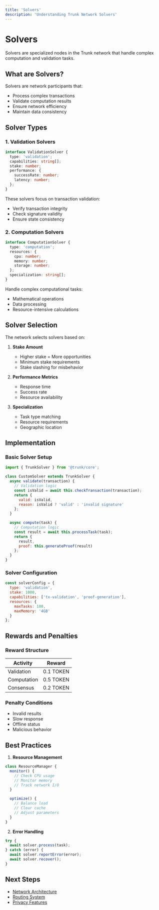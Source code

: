 ```yaml
---
title: 'Solvers'
description: 'Understanding Trunk Network Solvers'
---
```


# Solvers

Solvers are specialized nodes in the Trunk network that handle complex computation and validation tasks.

## What are Solvers?

Solvers are network participants that:
- Process complex transactions
- Validate computation results
- Ensure network efficiency
- Maintain data consistency

## Solver Types

### 1. Validation Solvers

```typescript
interface ValidationSolver {
  type: 'validation';
  capabilities: string[];
  stake: number;
  performance: {
    successRate: number;
    latency: number;
  };
}
```

These solvers focus on transaction validation:
- Verify transaction integrity
- Check signature validity
- Ensure state consistency

### 2. Computation Solvers

```typescript
interface ComputationSolver {
  type: 'computation';
  resources: {
    cpu: number;
    memory: number;
    storage: number;
  };
  specialization: string[];
}
```

Handle complex computational tasks:
- Mathematical operations
- Data processing
- Resource-intensive calculations

## Solver Selection

The network selects solvers based on:

1. **Stake Amount**
   - Higher stake = More opportunities
   - Minimum stake requirements
   - Stake slashing for misbehavior

2. **Performance Metrics**
   - Response time
   - Success rate
   - Resource availability

3. **Specialization**
   - Task type matching
   - Resource requirements
   - Geographic location

## Implementation

### Basic Solver Setup

```javascript
import { TrunkSolver } from '@trunk/core';

class CustomSolver extends TrunkSolver {
  async validate(transaction) {
    // Validation logic
    const isValid = await this.checkTransaction(transaction);
    return {
      valid: isValid,
      reason: isValid ? 'valid' : 'invalid signature'
    };
  }

  async compute(task) {
    // Computation logic
    const result = await this.processTask(task);
    return {
      result,
      proof: this.generateProof(result)
    };
  }
}
```

### Solver Configuration

```javascript
const solverConfig = {
  type: 'validation',
  stake: 1000,
  capabilities: ['tx-validation', 'proof-generation'],
  resources: {
    maxTasks: 100,
    maxMemory: '4GB'
  }
};
```

## Rewards and Penalties

### Reward Structure

| Activity | Reward |
|----------|--------|
| Validation | 0.1 TOKEN |
| Computation | 0.5 TOKEN |
| Consensus | 0.2 TOKEN |

### Penalty Conditions

- Invalid results
- Slow response
- Offline status
- Malicious behavior

## Best Practices

1. **Resource Management**
```javascript
class ResourceManager {
  monitor() {
    // Check CPU usage
    // Monitor memory
    // Track network I/O
  }

  optimize() {
    // Balance load
    // Clear cache
    // Adjust parameters
  }
}
```

2. **Error Handling**
```javascript
try {
  await solver.process(task);
} catch (error) {
  await solver.reportError(error);
  await solver.recover();
}
```

## Next Steps

- [Network Architecture](/concepts/network)
- [Routing System](/concepts/routing)
- [Privacy Features](/concepts/privacy)